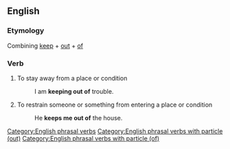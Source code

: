 ==English==

===Etymology===
Combining [[keep]] + [[out]] + [[of]]

===Verb===
{{head|en|verb}}

# To stay away from a place or condition
#: I am '''keeping out of''' trouble.
# To restrain someone or something from entering a place or condition
#: He '''keeps me out of''' the house.

[[Category:English phrasal verbs]]
[[Category:English phrasal verbs with particle (out)]]
[[Category:English phrasal verbs with particle (of)]]